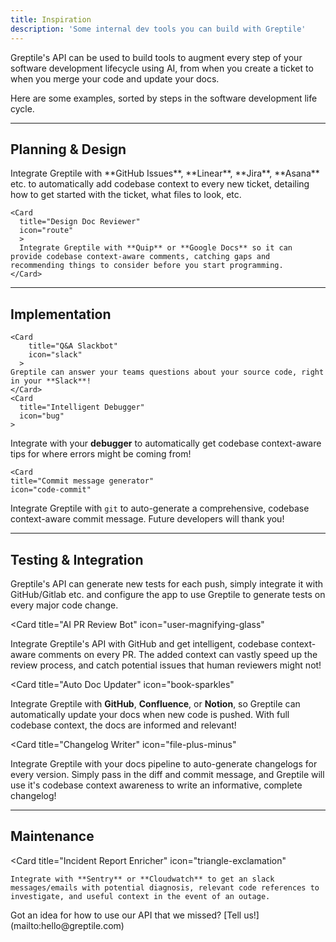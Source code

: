 ```yaml
---
title: Inspiration
description: 'Some internal dev tools you can build with Greptile'
---
```


Greptile's API can be used to build tools to augment every step of your software development lifecycle using AI, from when you create a ticket to when you merge your code and update your docs. 

Here are some examples, sorted by steps in the software development life cycle. 

---

## Planning & Design
<CardGroup cols={2}>
  <Card
    title="Task Enricher"
    icon="list-check"
    >
    Integrate Greptile with **GitHub Issues**, **Linear**, **Jira**, **Asana** etc. to automatically add codebase context to every new ticket, detailing how to get started with the ticket, what files to look, etc. 
  </Card>

    <Card
      title="Design Doc Reviewer"
      icon="route"
      >
      Integrate Greptile with **Quip** or **Google Docs** so it can provide codebase context-aware comments, catching gaps and recommending things to consider before you start programming. 
    </Card>

</CardGroup>

---

## Implementation

<CardGroup cols={2}>

    <Card
        title="Q&A Slackbot"
        icon="slack"
      >
    Greptile can answer your teams questions about your source code, right in your **Slack**!
    </Card>
    <Card
      title="Intelligent Debugger"
      icon="bug"
    >
  Integrate with your **debugger** to automatically get codebase context-aware tips for where errors might be coming from! 
    </Card>

    <Card
    title="Commit message generator"
    icon="code-commit"
  >
  Integrate Greptile with `git` to auto-generate a comprehensive, codebase context-aware commit message. Future developers will thank you!
  </Card>

</CardGroup>

---

## Testing & Integration
<CardGroup cols={2}>
  <Card
    title="Test Writer"
    icon="vial-circle-check"
    >
    Greptile's API can generate new tests for each push, simply integrate it with GitHub/Gitlab etc. and configure the app to use Greptile to generate tests on every major code change. 
</Card>

  <Card
    title="AI PR Review Bot"
    icon="user-magnifying-glass"
  >
  Integrate Greptile's API with GitHub and get intelligent, codebase context-aware comments on every PR. The added context can vastly speed up the review process, and catch potential issues that human reviewers might not!
  </Card>

<Card
    title="Auto Doc Updater"
    icon="book-sparkles"
  >
  Integrate Greptile with **GitHub**, **Confluence**, or **Notion**, so Greptile can automatically update your docs when new code is pushed. With full codebase context, the docs are informed and relevant!
  </Card>

  <Card
    title="Changelog Writer"
    icon="file-plus-minus"
  >
  Integrate Greptile with your docs pipeline to auto-generate changelogs for every version. Simply pass in the diff and commit message, and Greptile will use it's codebase context awareness to write an informative, complete changelog!
  </Card>
</CardGroup>

---

## Maintenance

<CardGroup cols={2}>

  <Card
    title="Incident Report Enricher"
    icon="triangle-exclamation"
  >
    Integrate with **Sentry** or **Cloudwatch** to get an slack messages/emails with potential diagnosis, relevant code references to investigate, and useful context in the event of an outage. 
  </Card>

</CardGroup>
  Got an idea for how to use our API that we missed? [Tell us!](mailto:hello@greptile.com)